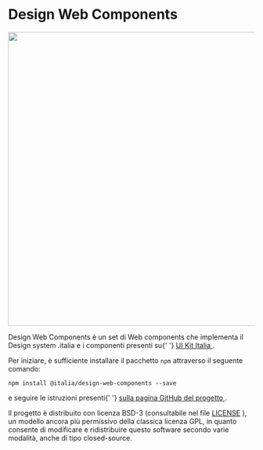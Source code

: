 
<Meta title='Welcome' />

<div class='container'>
  <div class='row justify-content-md-center'>
    <div class='col col-md-10 my-4'>
      <h1 class='text-center'>Design Web Components</h1>
      <div class='col col-4 mx-auto text-center'>
        <img src='./logo.png' width='600px' />
      </div>
      <p class='text-center'>
        Design Web Components è un set di Web components che implementa il Design system .italia e i componenti presenti
        su{' '}
        <a href='https://github.com/italia/design-ui-kit' target='_blank' rel='noopener noreferrer'>
          UI Kit Italia
        </a>
        .
      </p>
      <p>
        Per iniziare, è sufficiente installare il pacchetto <Code>npm</Code> attraverso il seguente comando:
      </p>
      <p class='text-center'>
        <Code>npm install @italia/design-web-components --save</Code>
      </p>
      <p>
        e seguire le istruzioni presenti{' '}
        <a
          href='https://github.com/italia/design-web-components?tab=readme-ov-file#come-usare-il-kit'
          target='_blank'
          rel='noopener noreferrer'
        >
          sulla pagina GitHub del progetto
        </a>
        .
      </p>
      <p class='small'>
        Il progetto è distribuito con licenza BSD-3 (consultabile nel file
        <a href='https://github.com/italia/design-web-components/blob/main/LICENSE'>LICENSE</a>
        ), un modello ancora più permissivo della classica licenza GPL, in quanto consente di modificare e ridistribuire
        questo software secondo varie modalità, anche di tipo closed-source.
      </p>
    </div>
  </div>
</div>

